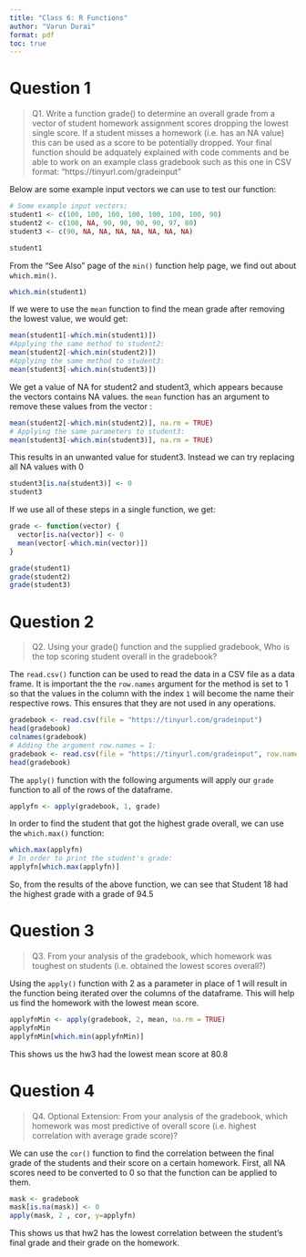 ```yaml
---
title: "Class 6: R Functions"
author: "Varun Durai"
format: pdf
toc: true
---
```


# Question 1
>Q1. Write a function grade() to determine an overall grade from a vector of student homework
assignment scores dropping the lowest single score. If a student misses a homework (i.e. has an
NA value) this can be used as a score to be potentially dropped. Your final function should be
adquately explained with code comments and be able to work on an example class gradebook
such as this one in CSV format: “https://tinyurl.com/gradeinput”

Below are some example input vectors we can use to test our function:

```r
# Some example input vectors;
student1 <- c(100, 100, 100, 100, 100, 100, 100, 90)
student2 <- c(100, NA, 90, 90, 90, 90, 97, 80)
student3 <- c(90, NA, NA, NA, NA, NA, NA, NA)

student1
```

From the "See Also" page of the `min()` function help page, we find out about `which.min()`.

```r
which.min(student1)
```

If we were to use the `mean` function to find the mean grade after removing the lowest value, we would get:

```r
mean(student1[-which.min(student1)])
#Applying the same method to student2:
mean(student2[-which.min(student2)])
#Applying the same method to student3:
mean(student3[-which.min(student3)])
```

We get a value of NA for student2 and student3, which appears because the vectors contains NA values. the `mean` function has an argument to remove these values from the vector :

```r
mean(student2[-which.min(student2)], na.rm = TRUE)
# Applying the same parameters to student3:
mean(student3[-which.min(student3)], na.rm = TRUE)
```

This results in an unwanted value for student3. Instead we can try replacing all NA values with 0

```r
student3[is.na(student3)] <- 0
student3
```

If we use all of these steps in a single function, we get: 

```r
grade <- function(vector) {
  vector[is.na(vector)] <- 0
  mean(vector[-which.min(vector)])
}

grade(student1)
grade(student2)
grade(student3)
```

# Question 2
> Q2. Using your grade() function and the supplied gradebook, Who is the top scoring student
overall in the gradebook?

The `read.csv()` function can be used to read the data in a CSV file as a data frame. It is important the the `row.names` argument for the method is set to 1 so that the values in the column with the index `1` will become the name their respective rows. This ensures that they are not used in any operations. 

```r
gradebook <- read.csv(file = "https://tinyurl.com/gradeinput")
head(gradebook)
colnames(gradebook)
# Adding the argument row.names = 1:
gradebook <- read.csv(file = "https://tinyurl.com/gradeinput", row.names = 1)
head(gradebook)
```

The `apply()` function with the following arguments will apply our `grade` function to all of the rows of the dataframe. 

```r
applyfn <- apply(gradebook, 1, grade)
```

In order to find the student that got the highest grade overall, we can use the `which.max()` function: 

```r
which.max(applyfn)
# In order to print the student's grade:
applyfn[which.max(applyfn)]
```

So, from the results of the above function, we can see that Student 18 had the highest grade with a grade of 94.5

# Question 3
>Q3. From your analysis of the gradebook, which homework was toughest on students (i.e. obtained the lowest scores overall?)

Using the `apply()` function with 2 as a parameter in place of 1 will result in the function being iterated over the columns of the dataframe. This will help us find the homework with the lowest mean score.

```r
applyfnMin <- apply(gradebook, 2, mean, na.rm = TRUE)
applyfnMin
applyfnMin[which.min(applyfnMin)]

```

This shows us the hw3 had the lowest mean score at 80.8

# Question 4
>Q4. Optional Extension: From your analysis of the gradebook, which homework was most
predictive of overall score (i.e. highest correlation with average grade score)?

We can use the `cor()` function to find the correlation between the final grade of the students and their score on a certain homework. First, all NA scores need to be converted to 0 so that the function can be applied to them. 

```r
mask <- gradebook
mask[is.na(mask)] <- 0
apply(mask, 2 , cor, y=applyfn)
```

This shows us that hw2 has the lowest correlation between the student's final grade and their grade on the homework. 

